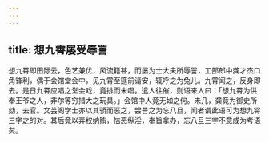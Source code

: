 ```yaml
---
---
---
```

title: 想九霄屡受辱詈
---



想九霄即田际云，色艺兼优，风流籍甚，而屡为士大夫所辱詈，工部郎中龚才杰口角锋利，偶于会馆堂会中，见九霄至筵前请安，辄呼之为兔儿。九霄闻之，反身即去。是日九霄应唱之堂会戏，竟排而未唱。遣人往催，则语来人曰：「想九霄为供奉王爷之人，非尔等穷措大之玩具。」会馆中人竟无如之何。未几，龚竟为御史所劾，去官。文芸阁学士亦以其骄而恶之，尝詈之为忘八旦，闻者谓此语可为想九霄三字之的对。其后竟以弄权纳贿，怙恶纵淫，奉旨拿办，忘八旦三字不意成为考语矣。